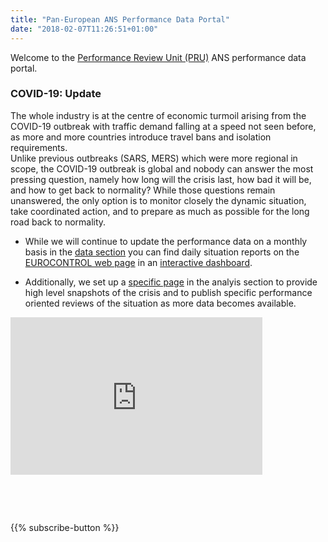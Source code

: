 ```yaml
---
title: "Pan-European ANS Performance Data Portal"
date: "2018-02-07T11:26:51+01:00"
---
```

<style type="text/css">
.img-responsive {
    margin: 0 auto;
    max-width: 75%
}

.resp-container {
    position: relative;
    overflow: hidden;
    padding-top: 50.0%;
}

.resp-iframe {
    position: absolute;
    top: 0;
    left: 0;
    width: 80%;
    height: 110%;
    border: 0;
}
</style>

Welcome to the [Performance Review Unit (PRU)](/about/us/) ANS performance data portal.
<br>

### COVID-19: Update

The whole industry is at the centre of economic turmoil arising from the COVID-19 outbreak with traffic demand falling at a speed not seen before, as more and more countries introduce travel bans and isolation requirements.    
Unlike previous outbreaks (SARS, MERS) which were more regional in scope, the COVID-19 outbreak is global and nobody can answer the most pressing question, namely how long will the crisis last, how bad it will be, and how to get back to normality?
While those questions remain unanswered, the only option is to monitor closely the dynamic situation, take coordinated action, and to prepare as much as possible for the long road back to normality. 

* While we will continue to update the performance data on a monthly basis in the [data section](/data/) you can find daily situation reports on the [EUROCONTROL web page][ectlweb] in an [interactive dashboard][ectl_daily].

* Additionally, we set up a [specific page](/covid/) in the analyis section to provide high level snapshots of the crisis and to publish specific performance oriented reviews of the situation as more data becomes available.  

<div class="resp-container">
<iframe class="resp-iframe" src="https://datastudio.google.com/embed/reporting/5d62e643-11cf-4cc1-9c24-839c99d0a09e/page/NCvJB" frameborder="0" style="border:0" allowfullscreen></iframe>
</div>
<br>
<!--<img align="left" src="/images/2020_jan_feb.png" width="96%" alt="Overview - proportion of ATFM delays (Jan-Feb 2020)"/>-->

<br>

<div class="container text-center">
{{% subscribe-button %}}
</div>

[ectl_daily]: https://www.eurocontrol.int/Economics/DailyTrafficVariation-States.html "Daily traffic updates"
[ectlweb]: https://www.eurocontrol.int/ "EUROCONTROL web page"